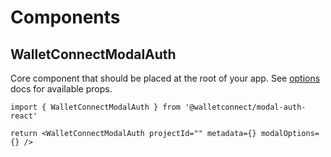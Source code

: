 # Components

## WalletConnectModalAuth

Core component that should be placed at the root of your app. See [options](./options) docs for available props.

```tsx
import { WalletConnectModalAuth } from '@walletconnect/modal-auth-react'

return <WalletConnectModalAuth projectId="" metadata={} modalOptions={} />
```
